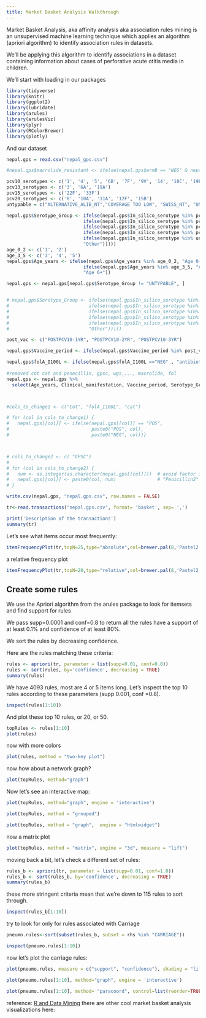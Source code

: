 ```yaml
---
title: Market Basket Analysis Walkthrough
---
```

Market Basket Analysis, aka affinity analysis aka association rules mining is an unsupervised machine learning technique which applies an algorithm (apriori algorithm) to identify association rules in datasets.

We'll be applying this algorithm to identify associations in a dataset containing information about cases of perforative acute otitis media in children.

We'll start with loading in our packages

```r
library(tidyverse)
library(knitr)
library(ggplot2)
library(lubridate)
library(arules)
library(arulesViz)
library(plyr)
library(RColorBrewer)
library(plotly)
```

And our dataset

```r
nepal.gps = read.csv("nepal_gps.csv")

#nepal.gps$macrolide_resistant <- ifelse(nepal.gps$ermB == "NEG" & nepal.gps$mefA == "NEG", "macrolide_s", "macrolide_r")

pcv10_serotypes <- c('1', '4', '5', '6B', '7F', '9V', '14', '18C', '19F', '23F') 
pcv13_serotypes <- c('3', '6A', '19A')
pcv15_serotypes <- c('22F', '33F')
pcv20_serotypes <- c('8', '10A', '11A', '12F', '15B')
untypable = c("ALTERNATIVE_ALIB_NT","COVERAGE TOO LOW", "SWISS_NT", "UNTYPABLE")

nepal.gps$Serotype_Group <- ifelse(nepal.gps$In_silico_serotype %in% pcv10_serotypes, "PCV10 serotypes",
                            ifelse(nepal.gps$In_silico_serotype %in% pcv13_serotypes, "PCV20 serotypes",
                            ifelse(nepal.gps$In_silico_serotype %in% pcv15_serotypes, "PCV20 serotypes",
                            ifelse(nepal.gps$In_silico_serotype %in% pcv20_serotypes, "PCV20 serotypes",
                            ifelse(nepal.gps$In_silico_serotype %in% untypable, "UNTYPABLE",
                            "Other")))))
age_0_2 <- c('1', '2') 
age_3_5 <- c('3', '4', '5')
nepal.gps$Age_years <- ifelse(nepal.gps$Age_years %in% age_0_2, "Age 0-2",
                            ifelse(nepal.gps$Age_years %in% age_3_5, "Age 3-5",
                            "Age 6+"))

nepal.gps <- nepal.gps[nepal.gps$Serotype_Group != "UNTYPABLE", ]


# nepal.gps$Serotype_Group <- ifelse(nepal.gps$In_silico_serotype %in% pcv10_serotypes, "PCV10",
#                             ifelse(nepal.gps$In_silico_serotype %in% pcv13_serotypes, "PCV13",
#                             ifelse(nepal.gps$In_silico_serotype %in% pcv15_serotypes, "PCV15",
#                             ifelse(nepal.gps$In_silico_serotype %in% pcv20_serotypes, "PCV20", 
#                             ifelse(nepal.gps$In_silico_serotype %in% untypable, "UNTYPABLE",
#                             "Other")))))

post_vac <- c("POSTPCV10-1YR", "POSTPCV10-2YR", "POSTPCV10-3YR")

nepal.gps$Vaccine_period <- ifelse(nepal.gps$Vaccine_period %in% post_vac, "POST PCV-10", "PRE PCV-10")

nepal.gps$folA_I100L <- ifelse(nepal.gps$folA_I100L =="NEG" , "antibiotic susceptible", "antibiotic resistance")
  
#removed cot cat and penecillin, gpsc, wgs_..., macrolide, fol 
nepal.gps <- nepal.gps %>% 
  select(Age_years, Clinical_manifestation, Vaccine_period, Serotype_Group)#, folA_I100L



#cols_to_change1 <- c("Cot", "folA_I100L", "cat")

# for (col in cols_to_change1) {
#   nepal.gps[[col]] <- ifelse(nepal.gps[[col]] == "POS",
#                              paste0("POS", col),
#                              paste0("NEG", col))}



# cols_to_change2 <- c( "GPSC")
# 
# for (col in cols_to_change2) {
#   num <- as.integer(as.character(nepal.gps[[col]]))  # avoid factor issues
#   nepal.gps[[col]] <- paste0(col, num)               # "Penicillin2"
# }

write.csv(nepal.gps, "nepal.gps.csv", row.names = FALSE)
```


```r
tr<-read.transactions("nepal.gps.csv", format= 'basket', sep= ',')
```

```r
print('Description of the transactions')
summary(tr)
```

Let's see what items occur most frequently:

```r
itemFrequencyPlot(tr,topN=25,type="absolute",col=brewer.pal(8,'Pastel2'), main="Nepal_gps rules")
```
a relative frequency plot
 
```r
itemFrequencyPlot(tr,topN=20,type="relative",col=brewer.pal(8,'Pastel2'),main="Relative frequency, Nepal_GPS")
```
## Create some rules

We use the Apriori algorithm from the arules package to look for itemsets and find support for rules

We pass supp=0.0001 and conf=0.8 to return all the rules have a support of at least 0.1% and confidence of at least 80%. 

We sort the rules by decreasing confidence. 

Here are the rules matching these criteria:

```r
rules <- apriori(tr, parameter = list(supp=0.01, conf=0.8))
rules <- sort(rules, by='confidence', decreasing = TRUE)
summary(rules)
```


We have 4093 rules, most are 4 or 5 items long. Let's inspect the top 10 rules according to these parameters (supp 0.001, conf =0.8).

```r
inspect(rules[1:10])
```

And plot these top 10 rules, or 20, or 50.

```r
topRules <- rules[1:10]
plot(rules)
```
now with more colors
```r
plot(rules, method = "two-key plot")
```

now how about a network graph?
```r
plot(topRules, method="graph")
```
Now let's see an interactive map:
```r
plot(topRules, method="graph", engine = 'interactive')
```

```r
plot(topRules, method = "grouped")
```

```r
plot(topRules, method = "graph",  engine = "htmlwidget")
```
now a matrix plot
```r
plot(topRules, method = "matrix", engine = "3d", measure = "lift")
```

moving back a bit, let's check a different set of rules:

```r
rules_b <- apriori(tr, parameter = list(supp=0.01, conf=1.0))
rules_b <- sort(rules_b, by='confidence', decreasing = TRUE)
summary(rules_b)
```
these more stringent criteria mean that we're down to 115 rules to sort through.
```r
inspect(rules_b[1:10])
```

try to look for only for rules associated with Carriage

```r
pneumo.rules<-sort(subset(rules_b, subset = rhs %in% "CARRIAGE"))

inspect(pneumo.rules[1:10])
```
now let's plot the carriage rules:
```r
plot(pneumo.rules, measure = c("support", "confidence"), shading = "lift", jitter=0)
```
```r
plot(pneumo.rules[1:10], method="graph", engine = 'interactive')

plot(pneumo.rules[1:10], method= "paracoord", control=list(reorder=TRUE))
```
reference: [R and Data Mining](http://www.rdatamining.com/examples/association-rules)
there are other cool market basket analysis visualizations here: 
